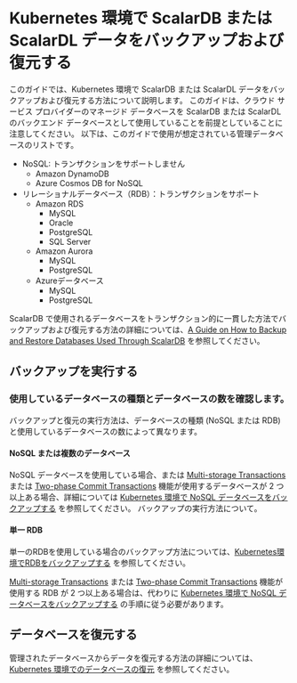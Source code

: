 # Kubernetes 環境で ScalarDB または ScalarDL データをバックアップおよび復元する


<TranslationBanner />

このガイドでは、Kubernetes 環境で ScalarDB または ScalarDL データをバックアップおよび復元する方法について説明します。 このガイドは、クラウド サービス プロバイダーのマネージド データベースを ScalarDB または ScalarDL のバックエンド データベースとして使用していることを前提としていることに注意してください。 以下は、このガイドで使用が想定されている管理データベースのリストです。

* NoSQL: トランザクションをサポートしません
    * Amazon DynamoDB
    * Azure Cosmos DB for NoSQL
* リレーショナルデータベース（RDB）：トランザクションをサポート
  * Amazon RDS 
    * MySQL
    * Oracle
    * PostgreSQL
    * SQL Server
  * Amazon Aurora
    * MySQL
    * PostgreSQL
  * Azureデータベース
    * MySQL
    * PostgreSQL

ScalarDB で使用されるデータベースをトランザクション的に一貫した方法でバックアップおよび復元する方法の詳細については、[A Guide on How to Backup and Restore Databases Used Through ScalarDB](https://github.com/scalar-labs/scalardb/blob/master/docs/backup-restore.mdx) を参照してください。

## バックアップを実行する

### 使用しているデータベースの種類とデータベースの数を確認します。

バックアップと復元の実行方法は、データベースの種類 (NoSQL または RDB) と使用しているデータベースの数によって異なります。

#### NoSQL または複数のデータベース

NoSQL データベースを使用している場合、または [Multi-storage Transactions](https://github.com/scalar-labs/scalardb/blob/master/docs/multi-storage-transactions.mdx) または [Two-phase Commit Transactions](https://github.com/scalar-labs/scalardb/blob/master/docs/two-phase-commit-transactions.mdx)  機能が使用するデータベースが 2 つ以上ある場合、詳細については [Kubernetes 環境で NoSQL データベースをバックアップする](BackupNoSQL.mdx) を参照してください。 バックアップの実行方法について。

#### 単一 RDB

単一のRDBを使用している場合のバックアップ方法については、[Kubernetes環境でRDBをバックアップする](BackupRDB.mdx) を参照してください。

[Multi-storage Transactions](https://github.com/scalar-labs/scalardb/blob/master/docs/multi-storage-transactions.mdx) または [Two-phase Commit Transactions](https://github.com/scalar-labs/scalardb/blob/master/docs/two-phase-commit-transactions.mdx) 機能が使用する RDB が 2 つ以上ある場合は、代わりに [Kubernetes 環境で NoSQL データベースをバックアップする](BackupNoSQL.mdx) の手順に従う必要があります。

## データベースを復元する

管理されたデータベースからデータを復元する方法の詳細については、[Kubernetes 環境でのデータベースの復元](RestoreDatabase.mdx) を参照してください。
